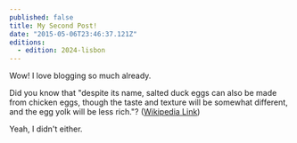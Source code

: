 ```yaml
---
published: false
title: My Second Post!
date: "2015-05-06T23:46:37.121Z"
editions:
  - edition: 2024-lisbon
---
```


Wow! I love blogging so much already.

Did you know that "despite its name, salted duck eggs can also be made from
chicken eggs, though the taste and texture will be somewhat different, and the
egg yolk will be less rich."?
([Wikipedia Link](https://en.wikipedia.org/wiki/Salted_duck_egg))

Yeah, I didn't either.
